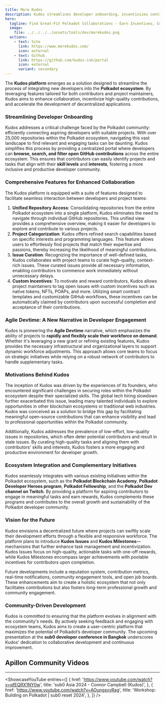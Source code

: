```yaml
---
title: More Kudos
description: Kudos streamlines developer onboarding, incentivizes contributions, and fosters collaboration within the Polkadot ecosystem.
hero:
  tagline: Find Great-Fit Polkadot Collaborations - Earn Incentives, Collect Kudos.
  image: 
    file: ../../../../assets/tools/dev/morekudos.png
  actions:
    - text: Site
      link: https://www.morekudos.com/
      icon: external
    - text: Github
      link: https://github.com/kudos-ink/portal
      icon: external
      variant: secondary
---
```



The **Kudos platform** emerges as a solution designed to streamline the process of integrating new developers into the **Polkadot ecosystem**. 
By leveraging features tailored for both contributors and project maintainers, Kudos aims to enhance collaboration, incentivize high-quality contributions, and accelerate the development of decentralized applications.

### Streamlining Developer Onboarding
Kudos addresses a critical challenge faced by the Polkadot community: efficiently connecting aspiring developers with suitable projects. With over 25,000 repositories within the Polkadot ecosystem, navigating this vast landscape to find relevant and engaging tasks can be daunting. Kudos simplifies this process by providing a centralized portal where developers can **browse, search, and filter open GitHub contributions** across the entire ecosystem. This ensures that contributors can easily identify projects and tasks that align with their **skill levels** and **interests**, fostering a more inclusive and productive developer community.

### Comprehensive Features for Enhanced Collaboration
The Kudos platform is equipped with a suite of features designed to facilitate seamless interaction between developers and project teams:
1. **Unified Repository Access**: Consolidating repositories from the entire Polkadot ecosystem into a single platform, Kudos eliminates the need to navigate through individual GitHub repositories. This unified view provides a comprehensive overview, making it easier for developers to explore and contribute to various projects.
2. **Project Categorization**: Kudos offers refined search capabilities based on specific interests and programming languages. This feature allows users to effortlessly find projects that match their expertise and passions, thereby increasing the likelihood of meaningful contributions.
3. **Issue Curation**: Recognizing the importance of well-defined tasks, Kudos collaborates with project teams to curate high-quality, context-rich issues. These curated issues provide all necessary information, enabling contributors to commence work immediately without unnecessary delays.
4. **Custom Incentives**: To motivate and reward contributors, Kudos allows project maintainers to tag open issues with custom incentives such as native tokens, NFTs, POAPs, and more. Utilizing smart contract templates and customizable GitHub workflows, these incentives can be automatically claimed by contributors upon successful completion and acceptance of their contributions.

### Agile Devtime: A New Narrative in Developer Engagement
Kudos is pioneering the **Agile Devtime** narrative, which emphasizes the ability of projects to **rapidly and flexibly scale their workforce on demand**. Whether it's leveraging a new grant or refining existing features, Kudos provides the necessary infrastructural and organizational layers to support dynamic workforce adjustments. This approach allows core teams to focus on strategic initiatives while relying on a robust network of contributors to handle supplementary tasks.

### Motivations Behind Kudos
The inception of Kudos was driven by the experiences of its founders, who encountered significant challenges in securing roles within the Polkadot ecosystem despite their specialized skills. The global tech hiring slowdown further exacerbated this issue, leading many talented individuals to explore opportunities in other blockchain ecosystems or traditional web industries. Kudos was conceived as a solution to bridge this gap by facilitating meaningful open-source contributions that can enhance visibility and lead to professional opportunities within the Polkadot community.

Additionally, Kudos addresses the prevalence of low-effort, low-quality issues in repositories, which often deter potential contributors and result in stale issues. By curating high-quality tasks and aligning them with contributors' skills and interests, Kudos fosters a more engaging and productive environment for developer growth.

### Ecosystem Integration and Complementary Initiatives
Kudos seamlessly integrates with various existing initiatives within the Polkadot ecosystem, such as the **Polkadot Blockchain Academy**, **Polkadot Developer Heroes program**, **Polkadot Fellowship**, and the **Polkadot Dev channel on Twitch**. By providing a platform for aspiring contributors to engage in meaningful tasks and earn rewards, Kudos complements these programs and contributes to the overall growth and sustainability of the Polkadot developer community.

### Vision for the Future
Kudos envisions a decentralized future where projects can swiftly scale their development efforts through a flexible and responsive workforce. The platform plans to introduce **Kudos Issues** and **Kudos Milestones**—mechanisms that further enhance task management and incentivization. Kudos Issues focus on high-quality, actionable tasks with one-off rewards, while Kudos Milestones encompass larger achievements with poolable incentives for contributors upon completion.

Future developments include a reputation system, contribution metrics, real-time notifications, community engagement tools, and open job boards. These enhancements aim to create a holistic ecosystem that not only facilitates contributions but also fosters long-term professional growth and community engagement.

### Community-Driven Development
Kudos is committed to ensuring that the platform evolves in alignment with the community's needs. By actively seeking feedback and engaging with ecosystem teams, Kudos aims to create a user-centric platform that maximizes the potential of Polkadot’s developer community. The upcoming presentation at the **sub0 developer conference in Bangkok** underscores Kudos' dedication to collaborative development and continuous improvement.


## Apillon Community Videos
------------
<ShowcaseYouTube
  entries={[
    {
      href: 'https://www.youtube.com/watch?v=qfEQRX1NY0w',
      title: 'sub0 Asia 2024 - Connor Campbell (Kudos)',
    },
         {
      href: 'https://www.youtube.com/watch?v=AOungsvyRag',
      title: 'Workshop: Building on Polkadot | sub0 reset 2024',
         },
  ]} />

